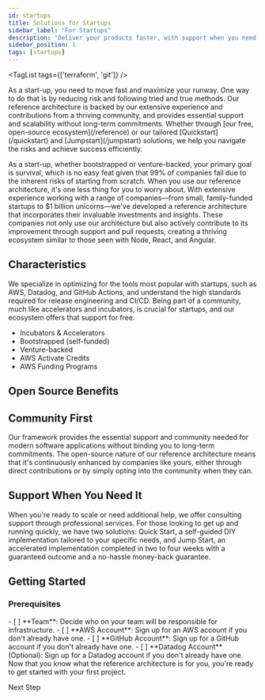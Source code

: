 ```yaml
---
id: startups
title: Solutions for Startups
sidebar_label: "For Startups"
description: "Deliver your products faster, with support when you need it."
sidebar_position: 1
tags: [startups]
---
```


<TagList tags={['terraform', 'git']} />

<Intro>
As a start-up, you need to move fast and maximize your runway. One way to do that is by reducing risk and following tried and true methods. Our reference architecture is backed by our extensive experience and contributions from a thriving community, and provides essential support and scalability without long-term commitments. Whether through [our free, open-source ecosystem](/reference) or our tailored [Quickstart](/quickstart) and [Jumpstart](/jumpstart) solutions, we help you navigate the risks and achieve success efficiently.
</Intro>

As a start-up, whether bootstrapped or venture-backed, your primary goal is survival, which is no easy feat given that 99% of companies fail due to the inherent risks of starting from scratch. When you use our reference architecture, it's one less thing for you to worry about. With extensive experience working with a range of companies—from small, family-funded startups to $1 billion unicorns—we've developed a reference architecture that incorporates their invaluable investments and insights. These companies not only use our architecture but also actively contribute to its improvement through support and pull requests, creating a thriving ecosystem similar to those seen with Node, React, and Angular.

## Characteristics

We specialize in optimizing for the tools most popular with startups, such as AWS, Datadog, and GitHub Actions, and understand the high standards required for release engineering and CI/CD. Being part of a community, much like accelerators and incubators, is crucial for startups, and our ecosystem offers that support for free.


- Incubators & Accelerators
- Bootstrapped (self-funded)
- Venture-backed
- AWS Activate Credits
- AWS Funding Programs

## Open Source Benefits

## Community First

Our framework provides the essential support and community needed for modern software applications without binding you to long-term commitments. The open-source nature of our reference architecture means that it's continuously enhanced by companies like yours, either through direct contributions or by simply opting into the community when they can.

## Support When You Need It

When you're ready to scale or need additional help, we offer consulting support through professional services. For those looking to get up and running quickly, we have two solutions: Quick Start, a self-guided DIY implementation tailored to your specific needs, and Jump Start, an accelerated implementation completed in two to four weeks with a guaranteed outcome and a no-hassle money-back guarantee.

## Getting Started

### Prerequisites

<TaskList>
  - [ ] **Team**: Decide who on your team will be responsible for infrastructure.
  - [ ] **AWS Account**: Sign up for an AWS account if you don't already have one.
  - [ ] **GitHub Account**: Sign up for a GitHub account if you don't already have one.
  - [ ] **Datadog Account** (Optional): Sign up for a Datadog account if you don't already have one.
</TaskList>


<ActionCard title="What comes next?">
  Now that you know what the reference architecture is for you, you're ready to get started with your first project.

  <PrimaryCTA to="/layers/foundation">Next Step</PrimaryCTA>
</ActionCard>
